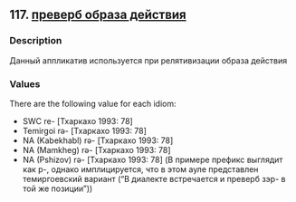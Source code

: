 ## 117. <a href =  'https://agricolamz.github.io/The_Circassian_Isoglosses_Database/117.html'>преверб образа действия</a>
### Description

Данный аппликатив используется при релятивизации образа действия

### Values
There are the following value for each idiom:

* SWC  re- [Тхаркахо 1993: 78] 
* Temirgoi  rə- [Тхаркахо 1993: 78] 
* NA (Kabekhabl) rə- [Тхаркахо 1993: 78] 
* NA (Mamkheg) rə- [Тхаркахо 1993: 78] 
* NA (Pshizov) rə- [Тхаркахо 1993: 78] (В примере префикс выглядит как р-, однако имплицируется, что в этом ауле представлен темиргоевский вариант ("В диалекте встречается и преверб зэр- в той же позиции"))

